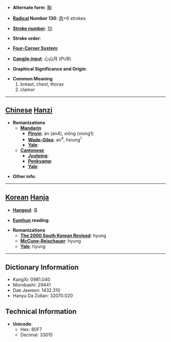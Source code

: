 * '''Alternate form''': [[胸]]

* '''[[Wiktionary:Chinese radical index| Radical]] Number 130''': [[Wiktionary:Chinese radical index 肉|肉]]+6 strokes

* '''[[Wiktionary:Chinese total strokes index|Stroke number]]''': [[Wiktionary:Chinese total strokes index 10|10]]

* '''Stroke order''': 

* '''[[Wiktionary:Chinese four corner index|Four-Corner System]]''': 

* '''[[Wiktionary:Chinese Cangjie index|Cangjie input]]''': 心山月 (PUB)

* '''Graphical Significance and Origin''': 

* '''Common Meaning'''
*#breast, chest, thorax
*# clamor


----

== [[Chinese]] [[Hanzi]] ==

* '''Romanizations'''
** '''[[Mandarin]]'''
*** '''[[Pinyin]]''': àn (an4), xiōng (xiong1)
*** '''[[Wade-Giles]]''': an<sup>4</sup>, hsiung<sup>1</sup>
*** '''[[Yale]]''': 
** '''[[Cantonese]]'''
*** '''[[Jyutping]]''':
*** '''[[Penkyamp]]''': 
*** '''[[Yale]]''': 

* '''Other info''': 

----

== [[Korean]] [[Hanja]] ==

* '''[[Hangeul]]''': 흉

* '''[[Eumhun]] reading''': 

* '''Romanizations'''
** '''[[The 2000 South Korean Revised Romanization|The 2000 South Korean Revised]]''': hyung
** '''[[McCune-Reischauer]]''': hyung
** '''[[Yale]]''': hyung

----

== Dictionary Information ==

* KangXi: 0981.040
* Morobashi: 29441
* Dae Jaweon: 1432.310
* Hanyu Da Zidian: 32070.020

== Technical Information ==

* '''Unicode''':
** Hex: 80F7
** Decimal: 33015